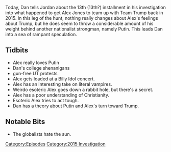 {{Episode
    | title             = Sep 29- Oct 3, 2015
    | caption           = [https://knowledgefight.libsyn.com/knowledge-fight-sep-29-oct-3-2015 Listen to this episode on Libsyn]
    | episodeNumber     = 70
    | length            = 01:54:02
    | airDate           = August 4, 2017
    | coverageStartDate = September 29, 2015
    | coverageEndDate   = October 3, 2015
    | episodeType       = [[:Category:2015 Investigation|2015 Investigation]]
    | appearance        = [[Putin]], [[Joe Biggs]]
    | beverage          = Farmer's Artificial Strawberry Aloe Vera Drink
    | oocDrop           = 1) I pray many times a week, not everyday. 2) Alex is American royalty, he's sickeningly Americana.
    | previousEpisode   = [[69: August 1, 2017]]
    | nextEpisode       = [[71: August 4, 2017]]
}}

{{Stub}}

Today, Dan tells Jordan about the 13th (13th?) installment in his investigation into what happened to get Alex Jones to team up with Team Trump back in 2015. In this leg of the hunt, nothing really changes about Alex's feelings about Trump, but he does seem to throw a considerable amount of his weight behind another nationalist strongman, namely Putin. This leads Dan into a sea of rampant speculation.

==Tidbits==

*Alex really loves Putin
*Dan's college shenanigans
*gun-free UT protests
*Alex gets loaded at a Billy Idol concert.
*Alex has an interesting take on literal vampires.
*Weirdo esoteric Alex goes down a rabbit hole, but there's a secret.
*Alex has a poor understanding of Christianity.
*Esoteric Alex tries to act tough.
*Dan has a theory about Putin and Alex's turn toward Trump.

==Notable Bits==

*The globalists hate the sun.

[[Category:Episodes]]
[[Category:2015 Investigation]]
